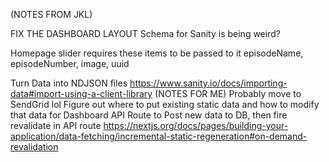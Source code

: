 (NOTES FROM JKL)


FIX THE DASHBOARD LAYOUT
Schema for Sanity is being weird?

Homepage slider requires these items to be passed to it
episodeName, episodeNumber, image, uuid 


Turn Data into NDJSON files
https://www.sanity.io/docs/importing-data#import-using-a-client-library
(NOTES FOR ME)
Probably move to SendGrid lol
Figure out where to put existing static data and how to modify that data for Dashboard
API Route to Post new data to DB, then fire revalidate in API route
https://nextjs.org/docs/pages/building-your-application/data-fetching/incremental-static-regeneration#on-demand-revalidation